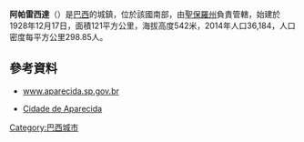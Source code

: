 {{Infobox settlement
<!-- See Template:Infobox settlement for additional fields and descriptions -->
| name                    = 阿帕雷西達
| settlement_type         = 自治市鎮
| image_skyline           = Vista de Aparecida SP a partir do Mirante do Cruzeiro.JPG
| image_caption           = 
| image_flag              = Bandeira do Municipio de Aparecida-SP.png
| image_shield            = Brasão de Aparecida.jpg
| image_map               = SaoPaulo Municip Aparecida.svg
| map_caption             = 阿帕雷西達位於[[聖保羅州|聖保羅州]]的位置
| pushpin_map             = Brazil
| pushpin_map_caption     = 阿帕雷西達在巴西的位置
| coordinates             = {{coord|22|50|50|S|45|13|48|W|region:BR_type:city|display=inline,title}}
| subdivision_type        = 國家
| subdivision_name        = {{flag|Brazil}}
| subdivision_type1       = 地帶
| subdivision_name1       = [[巴西東南部|巴西東南部]]
| subdivision_type2       = 州
| subdivision_name2       = [[聖保羅州|聖保羅州]]
| subdivision_type3       = Metropolitan Region
| subdivision_name3       = 
| leader_party            = 
| leader_title            = Prefect
| leader_name             = 
| area_total_km2          = 121.08
| elevation_m             = 542 
| population_total        = 36217
| population_as_of        = 2015
| population_density_km2  = auto
| timezone1               = [[Time_in_Brazil|BRT]]
| utc_offset1             = -3
| timezone1_DST           = [[Daylight_saving_time_in_Brazil|BRST]]
| utc_offset1_DST         = -2
| postal_code_type        = [[郵政號碼|郵政號碼]]
| postal_code             = 12570-000
| area_code_type          = [[電話區號|電話區號]]
| area_code               = +55
| website                 = {{url|http://www.aparecida.sp.gov.br}}
| footnote                = 
}}

'''阿帕雷西達'''（{{lang-pt|Aparecida}}）是[[巴西|巴西]]的城鎮，位於該國南部，由[[聖保羅州|聖保羅州]]負責管轄，始建於1928年12月17日，面積121平方公里，海拔高度542米，2014年人口36,184，人口密度每平方公里298.85人。

==參考資料==
* [http://www.aparecida.sp.gov.br www.aparecida.sp.gov.br] {{Wayback|url=http://www.aparecida.sp.gov.br/ |date=20210328205538 }}
* {{pt icon}} [https://web.archive.org/web/20051201053345/http://www.cidadeaparecida.com.br/ Cidade de Aparecida]

{{Authority control}}
{{Brazil-geo-stub}}
[[Category:巴西城市|Category:巴西城市]]